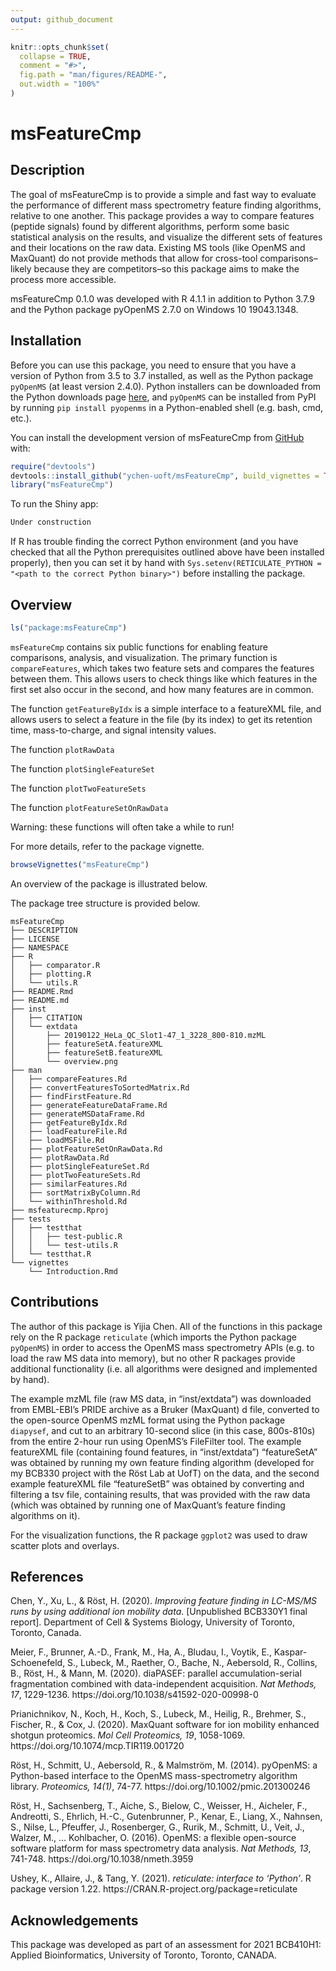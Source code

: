 ```yaml
---
output: github_document
---
```


<!-- README.md is generated from README.Rmd. Please edit that file -->

```r
knitr::opts_chunk$set(
  collapse = TRUE,
  comment = "#>",
  fig.path = "man/figures/README-",
  out.width = "100%"
)
```

# msFeatureCmp

<!-- badges: start -->
<!-- badges: end -->

## Description

The goal of msFeatureCmp is to provide a simple and fast way to evaluate the performance of different mass spectrometry feature finding algorithms, relative to one another. This package provides a way to compare features (peptide signals) found by different algorithms, perform some basic statistical analysis on the results, and visualize the different sets of features and their locations on the raw data. Existing MS tools (like OpenMS and MaxQuant) do not provide methods that allow for cross-tool comparisons--likely because they are competitors--so this package aims to make the process more accessible.

msFeatureCmp 0.1.0 was developed with R 4.1.1 in addition to Python 3.7.9 and the Python package pyOpenMS 2.7.0 on Windows 10 19043.1348.

## Installation

Before you can use this package, you need to ensure that you have a version of Python from 3.5 to 3.7 installed, as well as the Python package `pyOpenMS` (at least version 2.4.0). Python installers can be downloaded from the Python downloads page [here](https://www.python.org/downloads/), and `pyOpenMS` can be installed from PyPI by running `pip install pyopenms` in a Python-enabled shell (e.g. bash, cmd, etc.).

You can install the development version of msFeatureCmp from [GitHub](https://github.com/ychen-uoft/msFeatureCmp) with:

``` r
require("devtools")
devtools::install_github("ychen-uoft/msFeatureCmp", build_vignettes = TRUE)
library("msFeatureCmp")
```

To run the Shiny app:
``` r
Under construction
```

If R has trouble finding the correct Python environment (and you have checked that all the Python prerequisites outlined above have been installed properly), then you can set it by hand with `Sys.setenv(RETICULATE_PYTHON = "<path to the correct Python binary>")` before installing the package.

## Overview

``` r
ls("package:msFeatureCmp")
```

`msFeatureCmp` contains six public functions for enabling feature comparisons, analysis, and visualization. The primary function is `compareFeatures`, which takes two feature sets and compares the features between them. This allows users to check things like which features in the first set also occur in the second, and how many features are in common.

The function `getFeatureByIdx` is a simple interface to a featureXML file, and allows users to select a feature in the file (by its index) to get its retention time, mass-to-charge, and signal intensity values.

The function `plotRawData`

The function `plotSingleFeatureSet`

The function `plotTwoFeatureSets`

The function `plotFeatureSetOnRawData`

Warning: these functions will often take a while to run!

For more details, refer to the package vignette.

``` r
browseVignettes("msFeatureCmp")
```

An overview of the package is illustrated below.

<!-- ![](./inst/extdata/overview.png) -->

The package tree structure is provided below.

```
msFeatureCmp
├── DESCRIPTION
├── LICENSE
├── NAMESPACE
├── R
│   ├── comparator.R
│   ├── plotting.R
│   └── utils.R
├── README.Rmd
├── README.md
├── inst
│   ├── CITATION
│   └── extdata
│       ├── 20190122_HeLa_QC_Slot1-47_1_3228_800-810.mzML
│       ├── featureSetA.featureXML
│       ├── featureSetB.featureXML
│       └── overview.png
├── man
│   ├── compareFeatures.Rd
│   ├── convertFeaturesToSortedMatrix.Rd
│   ├── findFirstFeature.Rd
│   ├── generateFeatureDataFrame.Rd
│   ├── generateMSDataFrame.Rd
│   ├── getFeatureByIdx.Rd
│   ├── loadFeatureFile.Rd
│   ├── loadMSFile.Rd
│   ├── plotFeatureSetOnRawData.Rd
│   ├── plotRawData.Rd
│   ├── plotSingleFeatureSet.Rd
│   ├── plotTwoFeatureSets.Rd
│   ├── similarFeatures.Rd
│   ├── sortMatrixByColumn.Rd
│   └── withinThreshold.Rd
├── msfeaturecmp.Rproj
├── tests
│   ├── testthat
│   │   ├── test-public.R
│   │   └── test-utils.R
│   └── testthat.R
└── vignettes
    └── Introduction.Rmd
```

## Contributions

The author of this package is Yijia Chen. All of the functions in this package rely on the R package `reticulate` (which imports the Python package `pyOpenMS`) in order to access the OpenMS mass spectrometry APIs (e.g. to load the raw MS data into memory), but no other R packages provide additional functionality (i.e. all algorithms were designed and implemented by hand).

The example mzML file (raw MS data, in "inst/extdata") was downloaded from EMBL-EBI's PRIDE archive as a Bruker (MaxQuant) d file, converted to the open-source OpenMS mzML format using the Python package `diapysef`, and cut to an arbitrary 10-second slice (in this case, 800s-810s) from the entire 2-hour run using OpenMS's FileFilter tool. The example featureXML file (containing found features, in "inst/extdata") "featureSetA" was obtained by running my own feature finding algorithm (developed for my BCB330 project with the Röst Lab at UofT) on the data, and the second example featureXML file "featureSetB" was obtained by converting and filtering a tsv file, containing results, that was provided with the raw data (which was obtained by running one of MaxQuant's feature finding algorithms on it).

For the visualization functions, the R package `ggplot2` was used to draw scatter plots and overlays.

## References

Chen, Y., Xu, L., & Röst, H. (2020). *Improving feature finding in LC-MS/MS runs by using additional ion mobility data*. [Unpublished BCB330Y1 final report]. Department of Cell & Systems Biology, University of Toronto, Toronto, Canada.

Meier, F., Brunner, A.-D., Frank, M., Ha, A., Bludau, I., Voytik, E., Kaspar-Schoenefeld, S., Lubeck, M., Raether, O., Bache, N., Aebersold, R., Collins, B., Röst, H., & Mann, M. (2020). diaPASEF: parallel accumulation-serial fragmentation combined with data-independent acquisition. *Nat Methods, 17*, 1229-1236. https://doi.org/10.1038/s41592-020-00998-0

Prianichnikov, N., Koch, H., Koch, S., Lubeck, M., Heilig, R., Brehmer, S., Fischer, R., & Cox, J. (2020). MaxQuant software for ion mobility enhanced shotgun proteomics. *Mol Cell Proteomics, 19*, 1058-1069. https://doi.org/10.1074/mcp.TIR119.001720

Röst, H., Schmitt, U., Aebersold, R., & Malmström, M. (2014). pyOpenMS: a Python-based interface to the OpenMS mass-spectrometry algorithm library. *Proteomics, 14(1)*, 74-77. https://doi.org/10.1002/pmic.201300246

Röst, H., Sachsenberg, T., Aiche, S., Bielow, C., Weisser, H., Aicheler, F., Andreotti, S., Ehrlich, H.-C., Gutenbrunner, P., Kenar, E., Liang, X., Nahnsen, S., Nilse, L., Pfeuffer, J., Rosenberger, G., Rurik, M., Schmitt, U., Veit, J., Walzer, M., ... Kohlbacher, O. (2016). OpenMS: a flexible open-source software platform for mass spectrometry data analysis. *Nat Methods, 13*, 741-748. https://doi.org/10.1038/nmeth.3959

Ushey, K., Allaire, J., & Tang, Y. (2021). *reticulate: interface to 'Python'*. R package version 1.22. https://CRAN.R-project.org/package=reticulate

## Acknowledgements

This package was developed as part of an assessment for 2021 BCB410H1: Applied Bioinformatics, University of Toronto, Toronto, CANADA.
